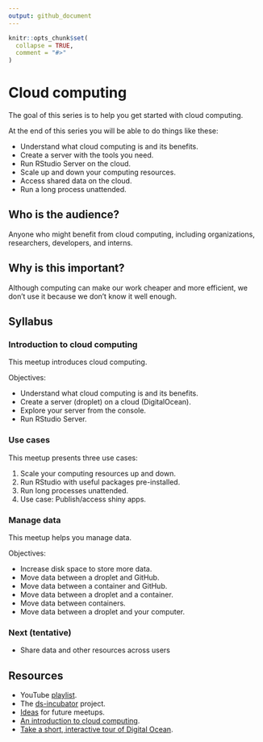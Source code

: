 ```yaml
---
output: github_document
---
```


```r
knitr::opts_chunk$set(
  collapse = TRUE,
  comment = "#>"
)
```

# Cloud computing

The goal of this series is to help you get started with cloud computing.

At the end of this series you will be able to do things like these:

* Understand what cloud computing is and its benefits.
* Create a server with the tools you need.
* Run RStudio Server on the cloud.
* Scale up and down your computing resources.
* Access shared data on the cloud.
* Run a long process unattended.

## Who is the audience?

Anyone who might benefit from cloud computing, including organizations,
researchers, developers, and interns.

## Why is this important?

Although computing can make our work cheaper and more efficient, we
don't use it because we don't know it well enough.

## Syllabus

### Introduction to cloud computing 

This meetup introduces cloud computing.

Objectives:

* Understand what cloud computing is and its benefits.
* Create a server (droplet) on a cloud (DigitalOcean).
* Explore your server from the console.
* Run RStudio Server. 

### Use cases

This meetup presents three use cases:

1. Scale your computing resources up and down.
2. Run RStudio with useful packages pre-installed.
3. Run long processes unattended.
4. Use case: Publish/access shiny apps.

### Manage data

This meetup helps you manage data.

Objectives:

* Increase disk space to store more data.
* Move data between a droplet and GitHub.
* Move data between a container and GitHub.
* Move data between a droplet and a container.
* Move data between containers.
* Move data between a droplet and your computer.

### Next (tentative)

* Share data and other resources across users

## Resources

* YouTube [playlist](https://bit.ly/ds-incubator-videos).
* The
[ds-incubator](https://github.com/2DegreesInvesting/ds-incubator#ds-incubator)
project.
* [Ideas](https://bit.ly/dsi-ideas) for future meetups.
* [An introduction to cloud computing](https://www.digitalocean.com/community/tutorials/a-general-introduction-to-cloud-computing).
* [Take a short, interactive tour of Digital Ocean](https://www.digitalocean.com/try/developer-brand#tour).

